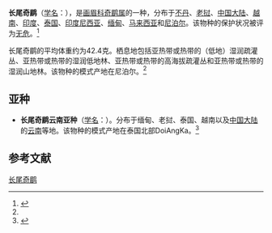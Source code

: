{{Speciesbox
| name = 长尾奇鹛
| image = Heterophasia picaoides-2004-8-21.jpg
| status = LC | status_system = IUCN3.1
| genus = Heterophasia
| species = picaoides
| authority = [[布赖恩·霍顿·霍奇森|Hodgson]], 1839<ref name='id3368'>{{cite web| url =http://www.bioinfo.cn/db05/BjdwSpecies.php?action=view&id=3368| title =长尾奇鹛| work =《中国动物物种编目数据库》| publisher =中国科学院微生物研究所| author =中国科学院动物研究所| accessdate =2009-04-04| deadurl =yes| archiveurl =https://web.archive.org/web/20160305042203/http://www.bioinfo.cn/db05/BjdwSpecies.php?action=view&id=3368| archivedate =2016-03-05}}</ref>
| range_map = 
}}

'''长尾奇鹛'''（[[学名|学名]]：{{lang|la|''Heterophasia picaoides''}}），是[[画眉科|画眉科]][[奇鹛属|奇鹛属]]的一种，分布于[[不丹|不丹]]、[[老挝|老挝]]、[[中国大陆|中国大陆]]、[[越南|越南]]、[[印度|印度]]、[[泰国|泰国]]、[[印度尼西亚|印度尼西亚]]、[[缅甸|缅甸]]、[[马来西亚|马来西亚]]和[[尼泊尔|尼泊尔]]。该物种的保护状况被评为[[无危|无危]]。<ref>{{cite web|url=http://www.birdlife.org/datazone/speciesfactsheet.php?id=8028&m=0|title=Heterophasia picaoides|publisher=[[国际鸟盟|BirdLife.org]]|accessdate=2011-06-27|archive-date=2016-03-04|archive-url=https://web.archive.org/web/20160304213814/http://www.birdlife.org/datazone/speciesfactsheet.php?id=8028&m=0|dead-url=no}}</ref>

长尾奇鹛的平均体重约为42.4克。栖息地包括亚热带或热带的（低地）湿润疏灌丛、亚热带或热带的湿润低地林、亚热带或热带的高海拔疏灌丛和亚热带或热带的湿润山地林。该物种的模式产地在尼泊尔。<ref name='id3368'/>

==亚种==
*'''长尾奇鹛云南亚种'''（[[学名|学名]]：{{lang|la|''Heterophasia picaoides cana''}}）。分布于缅甸、老挝、泰国、越南以及[[中国大陆|中国大陆]]的[[云南|云南]]等地。该物种的模式产地在泰国北部DoiAngKa。<ref name='id3369'>{{cite web| url =http://www.bioinfo.cn/db05/BjdwSpecies.php?action=view&id=3369| title =长尾奇鹛云南亚种| work =《中国动物物种编目数据库》| publisher =中国科学院微生物研究所| author =中国科学院动物研究所| accessdate =2009-04-04| deadurl =yes| archiveurl =https://web.archive.org/web/20160305060009/http://www.bioinfo.cn/db05/BjdwSpecies.php?action=view&id=3369| archivedate =2016-03-05}}</ref>

== 参考文献 ==
{{commons category|Heterophasia picaoides}}
{{reflist}}
{{Taxonbar|from=Q2669101}}

[[Category:奇鹛属|长尾奇鹛]]


{{雀形目小作品}}